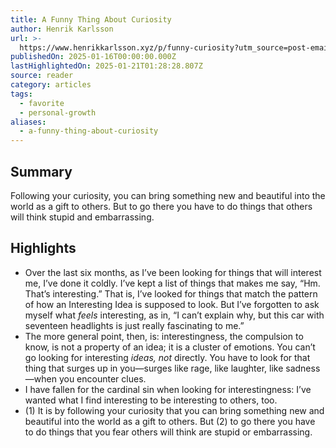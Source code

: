 ```yaml
---
title: A Funny Thing About Curiosity
author: Henrik Karlsson
url: >-
  https://www.henrikkarlsson.xyz/p/funny-curiosity?utm_source=post-email-title&publication_id=313411&post_id=154593981&utm_campaign=email-post-title&isFreemail=true&r=og9hp&triedRedirect=true&utm_medium=email
publishedOn: 2025-01-16T00:00:00.000Z
lastHighlightedOn: 2025-01-21T01:28:28.807Z
source: reader
category: articles
tags:
  - favorite
  - personal-growth
aliases:
  - a-funny-thing-about-curiosity
---
```

## Summary

Following your curiosity, you can bring something new and beautiful into the world as a gift to others. But to go there you have to do things that others will think stupid and embarrassing.

## Highlights
- Over the last six months, as I’ve been looking for things that will interest me, I’ve done it coldly. I’ve kept a list of things that makes me say, “Hm. That’s interesting.” That is, I’ve looked for things that match the pattern of how an Interesting Idea is supposed to look. But I’ve forgotten to ask myself what *feels* interesting, as in, “I can’t explain why, but this car with seventeen headlights is just really fascinating to me.”
- The more general point, then, is: interestingness, the compulsion to know, is not a property of an idea; it is a cluster of emotions. You can’t go looking for interesting *ideas, not* directly. You have to look for that thing that surges up in you—surges like rage, like laughter, like sadness—when you encounter clues.
- I have fallen for the cardinal sin when looking for interestingness: I’ve wanted what I find interesting to be interesting to others, too.
- (1) It is by following your curiosity that you can bring something new and beautiful into the world as a gift to others. But (2) to go there you have to do things that you fear others will think are stupid or embarrassing.
